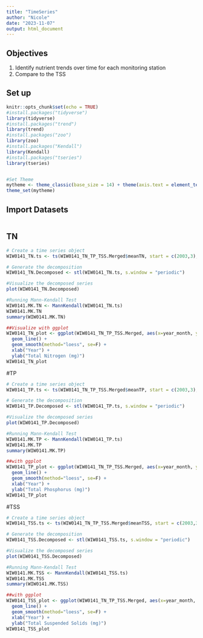 ```yaml
---
title: "TimeSeries"
author: "Nicole"
date: "2023-11-07"
output: html_document
---
```

## Objectives
1. Identify nutrient trends over time for each monitoring station
2. Compare to the TSS

## Set up
```r
knitr::opts_chunk$set(echo = TRUE)
#install.packages("tidyverse")
library(tidyverse)
#install.packages("trend")
library(trend)
#install.packages("zoo")
library(zoo)
#install.packages("Kendall")
library(Kendall)
#install.packages("tseries")
library(tseries)


#Set Theme
mytheme <- theme_classic(base_size = 14) + theme(axis.text = element_text(color = "black"), legend.position = "top")
theme_set(mytheme)
```

## Import Datasets
```r

```

## TN
```r
# Create a time series object
WIW0141_TN.ts <- ts(WIW0141_TN_TP_TSS.Merged$meanTN, start = c(2003,3), frequency =12)

# Generate the decomposition
WIW0141_TN.Decomposed <- stl(WIW0141_TN.ts, s.window = "periodic")

#Visualize the decomposed series
plot(WIW0141_TN.Decomposed)

#Running Mann-Kendall Test
WIW0141.MK.TN <- MannKendall(WIW0141_TN.ts)
WIW0141.MK.TN
summary(WIW0141.MK.TN)

##Visualize with ggplot
WIW0141_TN_plot <- ggplot(WIW0141_TN_TP_TSS.Merged, aes(x=year_month, y=meanTN)) +
  geom_line() +
  geom_smooth(method="loess", se=F) +
  xlab("Year") +
  ylab("Total Nitrogen (mg)")
WIW0141_TN_plot
```

#TP
```r
# Create a time series object
WIW0141_TP.ts <- ts(WIW0141_TN_TP_TSS.Merged$meanTP, start = c(2003,3), frequency =12)

# Generate the decomposition
WIW0141_TP.Decomposed <- stl(WIW0141_TP.ts, s.window = "periodic")

#Visualize the decomposed series
plot(WIW0141_TP.Decomposed)

#Running Mann-Kendall Test
WIW0141.MK.TP <- MannKendall(WIW0141_TP.ts)
WIW0141.MK.TP
summary(WIW0141.MK.TP)

##with ggplot
WIW0141_TP_plot <- ggplot(WIW0141_TN_TP_TSS.Merged, aes(x=year_month, y=meanTP)) +
  geom_line() +
  geom_smooth(method="loess", se=F) +
  xlab("Year") +
  ylab("Total Phosphorus (mg)")
WIW0141_TP_plot
```

#TSS
```r
# Create a time series object
WIW0141_TSS.ts <- ts(WIW0141_TN_TP_TSS.Merged$meanTSS, start = c(2003,3), frequency =12)

# Generate the decomposition
WIW0141_TSS.Decomposed <- stl(WIW0141_TSS.ts, s.window = "periodic")

#Visualize the decomposed series
plot(WIW0141_TSS.Decomposed)

#Running Mann-Kendall Test
WIW0141.MK.TSS <- MannKendall(WIW0141_TSS.ts)
WIW0141.MK.TSS
summary(WIW0141.MK.TSS)

##with ggplot
WIW0141_TSS_plot <- ggplot(WIW0141_TN_TP_TSS.Merged, aes(x=year_month, y=meanTSS)) +
  geom_line() +
  geom_smooth(method="loess", se=F) +
  xlab("Year") +
  ylab("Total Suspended Solids (mg)")
WIW0141_TSS_plot
```